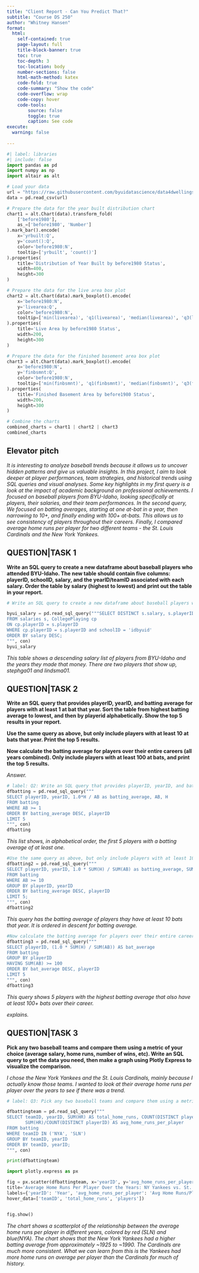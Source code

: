 ```yaml
---
title: "Client Report - Can You Predict That?"
subtitle: "Course DS 250"
author: "Whitney Hansen"
format:
  html:
    self-contained: true
    page-layout: full
    title-block-banner: true
    toc: true
    toc-depth: 3
    toc-location: body
    number-sections: false
    html-math-method: katex
    code-fold: true
    code-summary: "Show the code"
    code-overflow: wrap
    code-copy: hover
    code-tools:
        source: false
        toggle: true
        caption: See code
execute: 
  warning: false
    
---
```


```python
#| label: libraries
#| include: false
import pandas as pd
import numpy as np
import altair as alt

# Load your data
url = "https://raw.githubusercontent.com/byuidatascience/data4dwellings/master/data-raw/dwellings_ml/dwellings_ml.csv"
data = pd.read_csv(url)

# Prepare the data for the year built distribution chart
chart1 = alt.Chart(data).transform_fold(
    ['before1980'],
    as_=['before1980', 'Number']
).mark_bar().encode(
    x='yrbuilt:Q',
    y='count():Q',
    color='before1980:N',
    tooltip=['yrbuilt', 'count()']
).properties(
    title='Distribution of Year Built by before1980 Status',
    width=400,
    height=300
)

# Prepare the data for the live area box plot
chart2 = alt.Chart(data).mark_boxplot().encode(
    x='before1980:N',
    y='livearea:Q',
    color='before1980:N',
    tooltip=['min(livearea)', 'q1(livearea)', 'median(livearea)', 'q3(livearea)', 'max(livearea)']
).properties(
    title='Live Area by before1980 Status',
    width=200,
    height=300
)

# Prepare the data for the finished basement area box plot
chart3 = alt.Chart(data).mark_boxplot().encode(
    x='before1980:N',
    y='finbsmnt:Q',
    color='before1980:N',
    tooltip=['min(finbsmnt)', 'q1(finbsmnt)', 'median(finbsmnt)', 'q3(finbsmnt)', 'max(finbsmnt)']
).properties(
    title='Finished Basement Area by before1980 Status',
    width=200,
    height=300
)

# Combine the charts
combined_charts = chart1 | chart2 | chart3
combined_charts


```


## Elevator pitch

_It is interesting to analyze baseball trends because it allows us to uncover hidden patterns and give us valuable insights. In this project, I aim to look deeper at player performances, team strategies, and historical trends using SQL queries and visual analyses._
_Some key highlights in my first query is a look at the impact of academic background on professional achievements. I focused on baseball players from BYU-Idaho, looking specifically at players, their salaries, and their team performances._
_In the second query, We focused on batting averages, starting at one at-bat in a year, then narrowing to 10+, and finally ending with 100+ at-bats. This allows us to see consistency of players throughout their careers._
_Finally, I compared average home runs per player for two different teams - the St. Louis Cardinals and the New York Yankees._



## QUESTION|TASK 1

__Write an SQL query to create a new dataframe about baseball players who attended BYU-Idaho. The new table should contain five columns: playerID, schoolID, salary, and the yearID/teamID associated with each salary. Order the table by salary (highest to lowest) and print out the table in your report.__


```python
# Write an SQL query to create a new dataframe about baseball players who attended BYU-Idaho. The new table should contain five columns: playerID, schoolID, salary, and the yearID/teamID associated with each salary. Order the table by salary (highest to lowest) and print out the table in your report

byui_salary = pd.read_sql_query("""SELECT DISTINCT s.salary, s.playerID, s.yearID, cp.schoolID
FROM salaries s, CollegePlaying cp
ON cp.playerID = s.playerID
WHERE cp.playerID = s.playerID and schoolID = 'idbyuid'
ORDER BY salary DESC;
""", con)
byui_salary

```

_This table shows a descending salary list of players from BYU-Idaho and the years they made that money. There are two players that show up, stephga01 and lindsma01._


## QUESTION|TASK 2

__Write an SQL query that provides playerID, yearID, and batting average for players with at least 1 at bat that year. Sort the table from highest batting average to lowest, and then by playerid alphabetically. Show the top 5 results in your report.__

__Use the same query as above, but only include players with at least 10 at bats that year. Print the top 5 results.__

__Now calculate the batting average for players over their entire careers (all years combined). Only include players with at least 100 at bats, and print the top 5 results.__

_Answer._

```python
# label: Q2: Write an SQL query that provides playerID, yearID, and batting average for players with at least 1 at bat that year. Sort the table from highest batting average to lowest, and then by playerid alphabetically. Show the top 5 results in your report.
dfbatting = pd.read_sql_query("""
SELECT playerID, yearID, 1.0*H / AB as batting_average, AB, H
FROM batting
WHERE AB >= 1
ORDER BY batting_average DESC, playerID
LIMIT 5
""", con)
dfbatting
```

_This list shows, in alphabetical order, the first 5 players with a batting overage of at least one._

```python
#Use the same query as above, but only include players with at least 10 at bats that year. Print the top 5 results.
dfbatting2 = pd.read_sql_query("""
SELECT playerID, yearID, 1.0 * SUM(H) / SUM(AB) as batting_average, SUM(AB) as AB, SUM(H) as H
FROM batting
WHERE AB >= 10
GROUP BY playerID, yearID
ORDER BY batting_average DESC, playerID
LIMIT 5;
""", con)
dfbatting2
```

_This query has the batting average of players thay have at least 10 bats that year. It is ordered in descent for batting average._

```python
#Now calculate the batting average for players over their entire careers (all years combined). Only include players with at least 100 at bats, and print the top 5 results.
dfbatting3 = pd.read_sql_query("""
SELECT playerID, (1.0 * SUM(H) / SUM(AB)) AS bat_average
FROM batting
GROUP BY playerID
HAVING SUM(AB) >= 100
ORDER BY bat_average DESC, playerID
LIMIT 5
""", con)
dfbatting3

```

_This query shows 5 players with the highest batting average that also have at least 100+ bats over their career._

_explains._

## QUESTION|TASK 3

__Pick any two baseball teams and compare them using a metric of your choice (average salary, home runs, number of wins, etc). Write an SQL query to get the data you need, then make a graph using Plotly Express to visualize the comparison.__

_I chose the New York Yankees and the St. Louis Cardinals, mainly because I actually know those teams. I wanted to look at their average home runs per player over the years to see if there was a trend._

```python
# label: Q3: Pick any two baseball teams and compare them using a metric of your choice (average salary, home runs, number of wins, etc). Write an SQL query to get the data you need, then make a graph using Plotly Express to visualize the comparison. 

dfbattingteam = pd.read_sql_query("""
SELECT teamID, yearID, SUM(HR) AS total_home_runs, COUNT(DISTINCT playerID) AS players, 
       SUM(HR)/COUNT(DISTINCT playerID) AS avg_home_runs_per_player
FROM batting
WHERE teamID IN ('NYA', 'SLN')
GROUP BY teamID, yearID
ORDER BY teamID, yearID;
""", con)

print(dfbattingteam)

import plotly.express as px

fig = px.scatter(dfbattingteam, x='yearID', y='avg_home_runs_per_player', color='teamID',
title='Average Home Runs Per Player Over the Years: NY Yankees vs. St. Louis Cardinals',
labels={'yearID': 'Year', 'avg_home_runs_per_player': 'Avg Home Runs/Player'},
hover_data=['teamID', 'total_home_runs', 'players'])


fig.show()

```

_The chart shows a scatterplot of the relationship between the average home runs per player in different years, colored by red (SLN) and blue(NYA). The chart shows that the New York Yankees had a higher batting average from approximately ~1925 to ~1990. The Cardinals are much more consistent. What we can learn from this is the Yankees had more home runs on average per player than the Cardinals for much of history._



